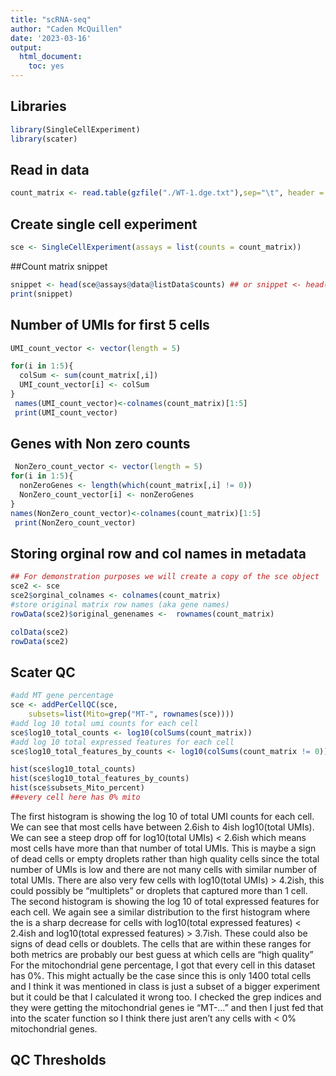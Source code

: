 ```yaml
---
title: "scRNA-seq"
author: "Caden McQuillen"
date: '2023-03-16'
output:
  html_document:
    toc: yes
---
```

## Libraries
```r
library(SingleCellExperiment)
library(scater)
```


## Read in data
```r
count_matrix <- read.table(gzfile("./WT-1.dge.txt"),sep="\t", header = TRUE, row.names = 1) 
```

## Create single cell experiment
```r
sce <- SingleCellExperiment(assays = list(counts = count_matrix))
```

##Count matrix snippet
```r
snippet <- head(sce@assays@data@listData$counts) ## or snippet <- head(assay(sce, "counts"))
print(snippet)
```

## Number of UMIs for first 5 cells
```r
UMI_count_vector <- vector(length = 5)

for(i in 1:5){
  colSum <- sum(count_matrix[,i])
  UMI_count_vector[i] <- colSum
}
 names(UMI_count_vector)<-colnames(count_matrix)[1:5]
 print(UMI_count_vector)
```

## Genes with Non zero counts
```r
 NonZero_count_vector <- vector(length = 5)
for(i in 1:5){
  nonZeroGenes <- length(which(count_matrix[,i] != 0))
  NonZero_count_vector[i] <- nonZeroGenes
}
names(NonZero_count_vector)<-colnames(count_matrix)[1:5]
 print(NonZero_count_vector)
```

## Storing orginal row and col names in metadata
```r
## For demonstration purposes we will create a copy of the sce object
sce2 <- sce
sce2$orginal_colnames <- colnames(count_matrix)
#store original matrix row names (aka gene names)
rowData(sce2)$original_genenames <-  rownames(count_matrix)

colData(sce2)
rowData(sce2)

```

## Scater QC
```r
#add MT gene percentage
sce <- addPerCellQC(sce, 
    subsets=list(Mito=grep("MT-", rownames(sce))))
#add log 10 total umi counts for each cell
sce$log10_total_counts <- log10(colSums(count_matrix))
#add log 10 total expressed features for each cell
sce$log10_total_features_by_counts <- log10(colSums(count_matrix != 0))

hist(sce$log10_total_counts)
hist(sce$log10_total_features_by_counts)
hist(sce$subsets_Mito_percent)
##every cell here has 0% mito

```

The first histogram is showing the log 10 of total UMI counts for each cell. We can see that most cells have between 2.6ish to 4ish log10(total UMIs). We can see a steep drop off for log10(total UMIs) < 2.6ish which means most cells have more than that number of total UMIs. This is maybe a sign of dead cells or empty droplets rather than high quality cells since the total number of UMIs is low and there are not many cells with similar number of total UMIs. There are also very few cells with log10(total UMIs) > 4.2ish, this could possibly be "multiplets" or droplets that captured more than 1 cell. The second histogram is showing the log 10 of total expressed features for each cell. We again see a similar distribution to the first histogram where the is a sharp decrease for cells with log10(total expressed features) < 2.4ish and log10(total expressed features) > 3.7ish. These could also be signs of dead cells or doublets. The cells that are within these ranges for both metrics are probably our best guess at which cells are "high quality" \
For the mitochondrial gene percentage, I got that every cell in this dataset has 0%. This might actually be the case since this is only 1400 total cells and I think it was mentioned in class is just a subset of a bigger experiment but it could be that I calculated it wrong too. I checked the grep indices and they were getting the mitochondrial genes ie "MT-..." and then I just fed that into the scater function so I think there just aren't any cells with < 0% mitochondrial genes.

## QC Thresholds


